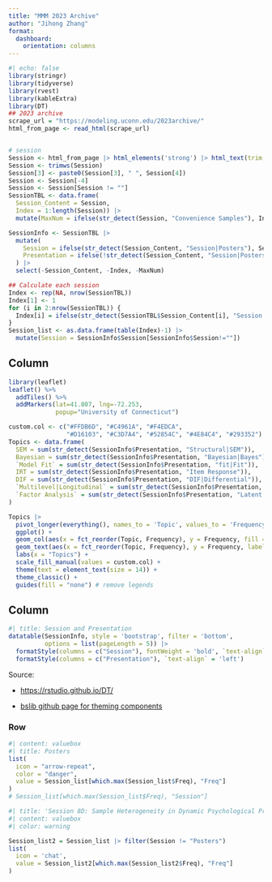```yaml
---
title: "MMM 2023 Archive"
author: "Jihong Zhang"
format: 
  dashboard:
    orientation: columns
---
```


```r
#| echo: false
library(stringr)
library(tidyverse)
library(rvest)
library(kableExtra)
library(DT)
## 2023 archive
scrape_url = "https://modeling.uconn.edu/2023archive/"
html_from_page <- read_html(scrape_url)


# session
Session <- html_from_page |> html_elements('strong') |> html_text(trim = TRUE)
Session <- trimws(Session)
Session[3] <- paste0(Session[3], " ", Session[4])
Session <- Session[-4]
Session <- Session[Session != ""]
SessionTBL <- data.frame(
  Session_Content = Session,
  Index = 1:length(Session)) |> 
  mutate(MaxNum = ifelse(str_detect(Session, "Convenience Samples"), Index, 0))

SessionInfo <- SessionTBL |> 
  mutate(
    Session = ifelse(str_detect(Session_Content, "Session|Posters"), Session_Content, ""),
    Presentation = ifelse(!str_detect(Session_Content, "Session|Posters"), Session_Content, ""),
  ) |> 
  select(-Session_Content, -Index, -MaxNum)

## Calculate each session
Index <- rep(NA, nrow(SessionTBL))
Index[1] <- 1
for (i in 2:nrow(SessionTBL)) {
  Index[i] = ifelse(str_detect(SessionTBL$Session_Content[i], "Session|Posters"), Index[i-1]+1, Index[i-1])
}
Session_list <- as.data.frame(table(Index)-1) |> 
  mutate(Session = SessionInfo$Session[SessionInfo$Session!=""]) 

```

## Column {width="30%"}

```r
library(leaflet)
leaflet() %>%
  addTiles() %>% 
  addMarkers(lat=41.807, lng=-72.253,
             popup="University of Connecticut")
```

```r
custom.col <- c("#FFDB6D", "#C4961A", "#F4EDCA", 
                "#D16103", "#C3D7A4", "#52854C", "#4E84C4", "#293352")
Topics <- data.frame(
  SEM = sum(str_detect(SessionInfo$Presentation, "Structural|SEM")),
  Bayesian = sum(str_detect(SessionInfo$Presentation, "Bayesian|Bayes")),
  `Model Fit` = sum(str_detect(SessionInfo$Presentation, "fit|Fit")),
  IRT = sum(str_detect(SessionInfo$Presentation, "Item Response")),
  DIF = sum(str_detect(SessionInfo$Presentation, "DIF|Differential")),
  `Multilevel|Longitudinal` = sum(str_detect(SessionInfo$Presentation, "Multilevel|Latent Growth|Longitudinal")),
  `Factor Analysis` = sum(str_detect(SessionInfo$Presentation, "Latent Variable|Bifactor"))
)

Topics |> 
  pivot_longer(everything(), names_to = 'Topic', values_to = 'Frequency') |> 
  ggplot() +
  geom_col(aes(x = fct_reorder(Topic, Frequency), y = Frequency, fill = fct_reorder(Topic, Frequency))) +
  geom_text(aes(x = fct_reorder(Topic, Frequency), y = Frequency, label = paste0(Frequency, " / ", sum(str_length(SessionInfo$Presentation) > 0)) ), nudge_y = 0.3) +
  labs(x = "Topics") +
  scale_fill_manual(values = custom.col) +
  theme(text = element_text(size = 14)) +
  theme_classic() +
  guides(fill = "none") # remove legends
```

## Column {width="70%"}

```r
#| title: Session and Presentation
datatable(SessionInfo, style = 'bootstrap', filter = 'bottom',
          options = list(pageLength = 5)) |> 
  formatStyle(columns = c("Session"), fontWeight = 'bold', `text-align` = 'left') |> 
  formatStyle(columns = c("Presentation"), `text-align` = 'left') 
```

Source:

-   <https://rstudio.github.io/DT/>

-   [bslib github page for theming components](https://rstudio.github.io/bslib/articles/bs5-variables/index.html)

### Row

```r
#| content: valuebox
#| title: Posters
list(
  icon = "arrow-repeat",
  color = "danger",
  value = Session_list[which.max(Session_list$Freq), "Freq"]
)
# Session_list[which.max(Session_list$Freq), "Session"]
```

```r
#| title: 'Session 8D: Sample Heterogeneity in Dynamic Psychological Processes'
#| content: valuebox
#| color: warning

Session_list2 = Session_list |> filter(Session != "Posters")
list(
  icon = 'chat',
  value = Session_list2[which.max(Session_list2$Freq), "Freq"]
)
```
